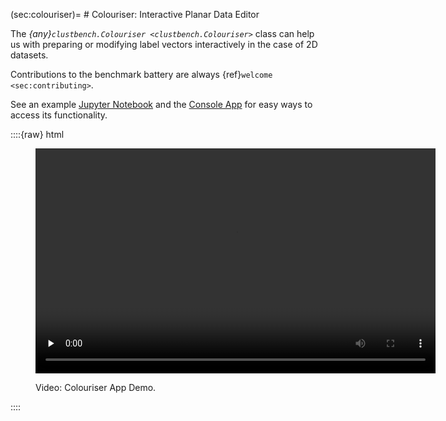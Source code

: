 (sec:colouriser)=
# Colouriser: Interactive Planar Data Editor

The *{any}`clustbench.Colouriser <clustbench.Colouriser>`* class
can help us with preparing or modifying label vectors interactively
in the case of 2D datasets.

::::{note}
Contributions to the benchmark battery
are always {ref}`welcome <sec:contributing>`.
::::



See an example [Jupyter Notebook](https://github.com/gagolews/clustering-benchmarks/blob/-/colouriser-demo.ipynb)
and the [Console App](https://github.com/gagolews/clustering-benchmarks/blob/-/colouriser-app.ipynb) for easy ways to access its functionality.

::::{raw} html
<figure class="align-default">
<video width="640" height="360" controls preload="none">
    <source src="../_static/img/colouriser-demo-noaudio.mp4" type="video/mp4" />
    Your browser does not support the HTML video tag.
    See <a href="../_static/img/colouriser-demo-noaudio.mp4">colouriser-demo-noaudio.mp4</a>.
</video>

<figcaption>
<p>
<span class="caption-number">Video:  </span>
<span class="caption-text">Colouriser App Demo.</span>
</p>
</figcaption>
</figure>
::::
